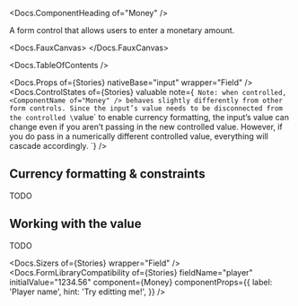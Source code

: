 


<Meta of={Stories} />

<Docs.ComponentHeading of="Money" />

A form control that allows users to enter a monetary amount.

<Docs.FauxCanvas>
  <Money defaultValue="1234567.89" />
</Docs.FauxCanvas>

<Docs.TableOfContents />

<Docs.Props of={Stories} nativeBase="input" wrapper="Field" />
<Docs.ControlStates
  of={Stories}
  valuable
  note={`
    Note: when controlled, <ComponentName of="Money" /> behaves slightly
    differently from other form controls. Since the input’s value needs to be
    disconnected from the controlled \`value\` to enable currency formatting,
    the input’s value can change even if you aren’t passing in the new
    controlled value. However, if you do pass in a numerically different
    controlled value, everything will cascade accordingly.
  `}
/>

## Currency formatting & constraints

TODO

## Working with the value

TODO

<Docs.Sizers of={Stories} wrapper="Field" />
<Docs.FormLibraryCompatibility
  of={Stories}
  fieldName="player"
  initialValue="1234.56"
  component={Money}
  componentProps={{
    label: 'Player name',
    hint: 'Try editting me!',
  }}
/>
